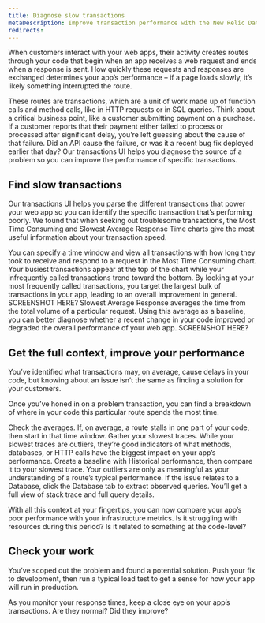 ```yaml
---
title: Diagnose slow transactions
metaDescription: Improve transaction performance with the New Relic Database UI.
redirects:
---
```


When customers interact with your web apps, their activity creates routes through your code that begin when an app receives a web request and ends when a response is sent. How quickly these requests and responses are exchanged determines your app’s performance – if a page loads slowly, it’s likely something interrupted the route. 

These routes are transactions, which are a unit of work made up of function calls and method calls, like in HTTP requests or in SQL queries. Think about a critical business point, like a customer submitting payment on a purchase. If a customer reports that their payment either failed to process or processed after significant delay, you’re left guessing about the cause of that failure. Did an API cause the failure, or was it a recent bug fix deployed earlier that day? Our transactions UI helps you diagnose the source of a problem so you can improve the performance of specific transactions.

## Find slow transactions

Our transactions UI helps you parse the different transactions that power your web app so you can identify the specific transaction that’s performing poorly. We found that when seeking out troublesome transactions, the Most Time Consuming and Slowest Average Response Time charts give the most useful information about your transaction speed.

<SideBySide>
  <Side>
    You can specify a time window and view all transactions with how long they took to receive and respond to a request in the Most Time Consuming  chart. Your busiest transactions appear at the top of the chart while your infrequently called transactions trend toward the bottom. By looking at your most frequently called transactions, you target the largest bulk of transactions in your app, leading to an overall improvement in general. 
  </Side>
  <Side>
    SCREENSHOT HERE?
  </Side>
</SideBySide>

<SideBySide>
  <Side>
    Slowest Average Response averages the time from the total volume of a particular request. Using this average as a baseline, you can better diagnose whether a recent change in your code improved or degraded the overall performance of your web app. 
  </Side>
  <Side>
    SCREENSHOT HERE?
  </Side>
</SideBySide>

## Get the full context, improve your performance

You’ve identified what transactions may, on average, cause delays in your code, but knowing about an issue isn’t the same as finding a solution for your customers.

Once you’ve honed in on a problem transaction, you can find a breakdown of where in your code this particular route spends the most time.

Check the averages. If, on average, a route stalls in one part of your code, then start in that time window. 
Gather your slowest traces. While your slowest traces are outliers, they’re good indicators of what methods, databases, or HTTP calls have the biggest impact on your app’s performance.
Create a baseline with Historical performance, then compare it to your slowest trace. Your outliers are only as meaningful as your understanding of a route’s typical performance. 
If the issue relates to a Database, click the Database tab to extract observed queries. You’ll get a full view of stack trace and full query details.  

With all this context at your fingertips, you can now compare your app’s poor performance with your infrastructure metrics. Is it struggling with resources during this period? Is it related to something at the code-level? 

## Check your work 

You’ve scoped out the problem and found a potential solution. Push your fix to development, then run a typical load test to get a sense for how your app will run in production. 

As you monitor your response times, keep a close eye on your app’s transactions. Are they normal? Did they improve? 